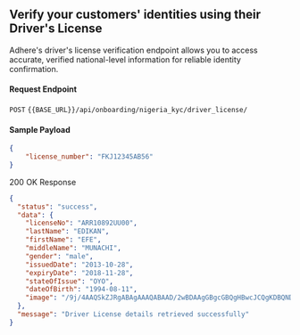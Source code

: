 ## Verify your customers' identities using their Driver's License

Adhere's driver's license verification endpoint allows you to access accurate, verified national-level information for reliable identity confirmation.

#### Request Endpoint

`POST` `{{BASE_URL}}/api/onboarding/nigeria_kyc/driver_license/`

#### Sample Payload

```json
{
    "license_number": "FKJ12345AB56"
}
```

200 OK Response

```json
{
  "status": "success",
  "data": {
    "licenseNo": "ARR10892UU00",
    "lastName": "EDIKAN",
    "firstName": "EFE",
    "middleName": "MUNACHI",
    "gender": "male",
    "issuedDate": "2013-10-28",
    "expiryDate": "2018-11-28",
    "stateOfIssue": "OYO",
    "dateOfBirth": "1994-08-11",
    "image": "/9j/4AAQSkZJRgABAgAAAQABAAD/2wBDAAgGBgcGBQgHBwcJCQgKDBQNDAsLDBkSEw8UHRofHh0a\nHBwgJC4nICIsIxwcKDcpLDAxNHwAAK", # base-64
  },
  "message": "Driver License details retrieved successfully"
}

```
